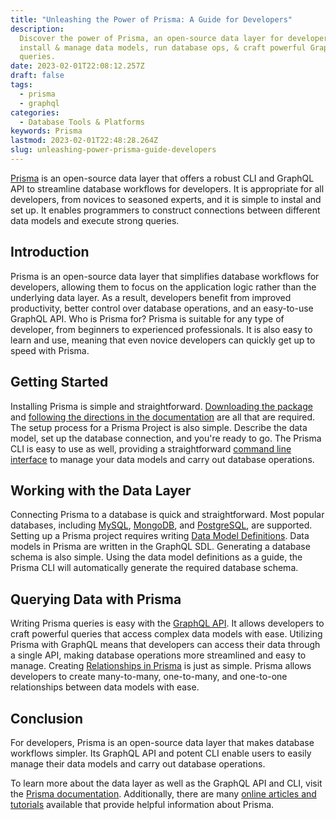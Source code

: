 ```yaml
---
title: "Unleashing the Power of Prisma: A Guide for Developers"
description:
  Discover the power of Prisma, an open-source data layer for developers. Easily
  install & manage data models, run database ops, & craft powerful GraphQL
  queries.
date: 2023-02-01T22:08:12.257Z
draft: false
tags:
  - prisma
  - graphql
categories:
  - Database Tools & Platforms
keywords: Prisma
lastmod: 2023-02-01T22:48:28.264Z
slug: unleashing-power-prisma-guide-developers
---
```


[Prisma](https://www.prisma.io/) is an open-source data layer that offers a robust CLI and GraphQL API to streamline database workflows for developers. It is appropriate for all developers, from novices to seasoned experts, and it is simple to instal and set up. It enables programmers to construct connections between different data models and execute strong queries.

## Introduction

Prisma is an open-source data layer that simplifies database workflows for developers, allowing them to focus on the application logic rather than the underlying data layer. As a result, developers benefit from improved productivity, better control over database operations, and an easy-to-use GraphQL API. Who is Prisma for? Prisma is suitable for any type of developer, from beginners to experienced professionals. It is also easy to learn and use, meaning that even novice developers can quickly get up to speed with Prisma.

## Getting Started

Installing Prisma is simple and straightforward. [Downloading the package](https://www.prisma.io/docs/getting-started/quickstart#1-create-typescript-project-and-set-up-prisma) and [following the directions in the documentation](https://www.prisma.io/docs/getting-started) are all that are required. The setup process for a Prisma Project is also simple. Describe the data model, set up the database connection, and you're ready to go. The Prisma CLI is easy to use as well, providing a straightforward [command line interface](https://www.prisma.io/docs/reference/api-reference/command-reference) to manage your data models and carry out database operations.

## Working with the Data Layer

Connecting Prisma to a database is quick and straightforward. Most popular databases, including [MySQL](https://www.prisma.io/docs/concepts/database-connectors/mysql), [MongoDB](https://www.prisma.io/docs/concepts/database-connectors/mongodb), and [PostgreSQL](https://www.prisma.io/docs/concepts/database-connectors/postgresql), are supported. Setting up a Prisma project requires writing [Data Model Definitions](https://www.prisma.io/docs/concepts/components/prisma-schema/data-model). Data models in Prisma are written in the GraphQL SDL. Generating a database schema is also simple. Using the data model definitions as a guide, the Prisma CLI will automatically generate the required database schema.

## Querying Data with Prisma

Writing Prisma queries is easy with the [GraphQL API](https://www.prisma.io/docs/concepts/overview/prisma-in-your-stack/graphql). It allows developers to craft powerful queries that access complex data models with ease. Utilizing Prisma with GraphQL means that developers can access their data through a single API, making database operations more streamlined and easy to manage. Creating [Relationships in Prisma](https://www.prisma.io/docs/concepts/components/prisma-schema/relations) is just as simple. Prisma allows developers to create many-to-many, one-to-many, and one-to-one relationships between data models with ease.

## Conclusion

For developers, Prisma is an open-source data layer that makes database workflows simpler. Its GraphQL API and potent CLI enable users to easily manage their data models and carry out database operations.

To learn more about the data layer as well as the GraphQL API and CLI, visit the [Prisma documentation](https://www.prisma.io/docs/). Additionally, there are many [online articles and tutorials](https://www.prisma.io/blog/) available that provide helpful information about Prisma.
